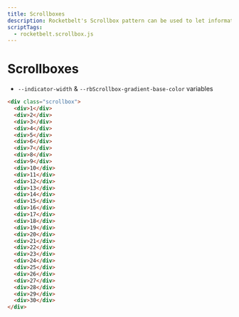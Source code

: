 ```yaml
---
title: Scrollboxes
description: Rocketbelt's Scrollbox pattern can be used to let information flow off of the page while providing a high degree of discoverability.
scriptTags:
  - rocketbelt.scrollbox.js
---
```



# Scrollboxes

<UnderConstruction pluralComponentName="Scrollboxes" />

- `--indicator-width` & `--rbScrollbox-gradient-base-color` variables

```html
<div class="scrollbox">
  <div>1</div>
  <div>2</div>
  <div>3</div>
  <div>4</div>
  <div>5</div>
  <div>6</div>
  <div>7</div>
  <div>8</div>
  <div>9</div>
  <div>10</div>
  <div>11</div>
  <div>12</div>
  <div>13</div>
  <div>14</div>
  <div>15</div>
  <div>16</div>
  <div>17</div>
  <div>18</div>
  <div>19</div>
  <div>20</div>
  <div>21</div>
  <div>22</div>
  <div>23</div>
  <div>24</div>
  <div>25</div>
  <div>26</div>
  <div>27</div>
  <div>28</div>
  <div>29</div>
  <div>30</div>
</div>
```
